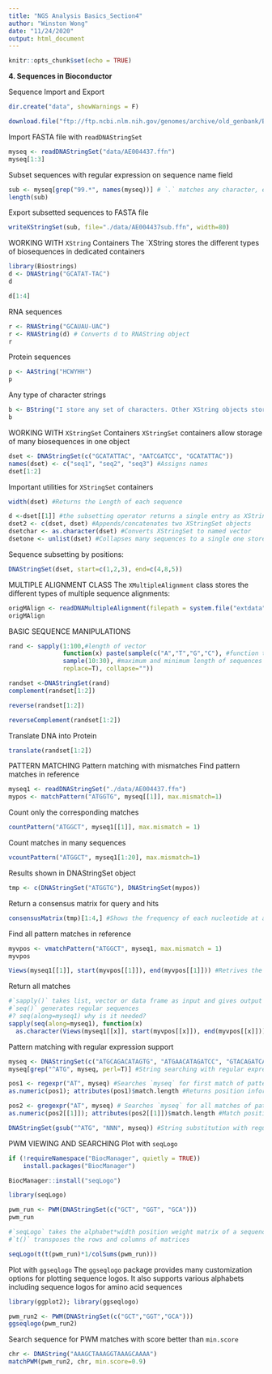 ```yaml
---
title: "NGS Analysis Basics_Section4"
author: "Winston Wong"
date: "11/24/2020"
output: html_document
---
```


```r
knitr::opts_chunk$set(echo = TRUE)
```

__4. Sequences in Bioconductor__

Sequence Import and Export
```r
dir.create("data", showWarnings = F)

download.file("ftp://ftp.ncbi.nlm.nih.gov/genomes/archive/old_genbank/Bacteria/Halobacterium_sp_uid217/AE004437.ffn", "data/AE004437.ffn")
```

Import FASTA file with `readDNAStringSet`
```r
myseq <- readDNAStringSet("data/AE004437.ffn")
myseq[1:3]
```

Subset sequences with regular expression on sequence name field
```r
sub <- myseq[grep("99.*", names(myseq))] # `.` matches any character, except newline characters,`*` matches zero or more of the preceding group
length(sub)
```

Export subsetted sequences to FASTA file
```r
writeXStringSet(sub, file="./data/AE004437sub.ffn", width=80)
```

WORKING WITH `XString` Containers
The `XString stores the different types of biosequences in dedicated containers
```r
library(Biostrings)
d <- DNAString("GCATAT-TAC")
d

d[1:4]
```

RNA sequences
```r
r <- RNAString("GCAUAU-UAC")
r <- RNAString(d) # Converts d to RNAString object
r
```

Protein sequences
```r
p <- AAString("HCWYHH")
p
```

Any type of character strings
```r
b <- BString("I store any set of characters. Other XString objects store only the IUPAC characters.")
b
```

WORKING WITH `XStringSet` Containers
`XStringSet` containers allow storage of many biosequences in one object
```r
dset <- DNAStringSet(c("GCATATTAC", "AATCGATCC", "GCATATTAC"))
names(dset) <- c("seq1", "seq2", "seq3") #Assigns names
dset[1:2]
```

Important utilities for `XStringSet` containers
```r
width(dset) #Returns the Length of each sequence
```

```r
d <-dset[[1]] #the subsetting operator returns a single entry as XString object
dset2 <- c(dset, dset) #Appends/concatenates two XStringSet objects
dsetchar <- as.character(dset) #Converts XStringSet to named vector
dsetone <- unlist(dset) #Collapses many sequences to a single one stored in a DNAString container
```

Sequence subsetting by positions:
```r
DNAStringSet(dset, start=c(1,2,3), end=c(4,8,5))
```

MULTIPLE ALIGNMENT CLASS
The `XMultipleAlignment` class stores the different types of multiple sequence alignments:
```r
origMAlign <- readDNAMultipleAlignment(filepath = system.file("extdata", "msx2_mRNA.aln",package = "Biostrings"), format = "clustal")
origMAlign
```

BASIC SEQUENCE MANIPULATIONS
```r
rand <- sapply(1:100,#length of vector
               function(x) paste(sample(c("A","T","G","C"), #function to be applied to each element of the vector
               sample(10:30), #maximum and minimum length of sequences
               replace=T), collapse=""))

randset <-DNAStringSet(rand)
complement(randset[1:2])

reverse(randset[1:2])

reverseComplement(randset[1:2])
```

Translate DNA into Protein
```r
translate(randset[1:2])
```

PATTERN MATCHING
Pattern matching with mismatches
Find pattern matches in reference
```r
myseq1 <- readDNAStringSet("./data/AE004437.ffn")
mypos <- matchPattern("ATGGTG", myseq[[1]], max.mismatch=1)
```

Count only the corresponding matches
```r
countPattern("ATGGCT", myseq1[[1]], max.mismatch = 1)
```

Count matches in many sequences
```r
vcountPattern("ATGGCT", myseq1[1:20], max.mismatch=1)
```

Results shown in DNAStringSet object
```r
tmp <- c(DNAStringSet("ATGGTG"), DNAStringSet(mypos))
```

Return a consensus matrix for query and hits
```r
consensusMatrix(tmp)[1:4,] #Shows the frequency of each nucleotide at a position in `tmp`
```

Find all pattern matches in reference
```r
myvpos <- vmatchPattern("ATGGCT", myseq1, max.mismatch = 1)
myvpos
```

```r
Views(myseq1[[1]], start(myvpos[[1]]), end(myvpos[[1]])) #Retrives the result for a single entry
```

Return all matches
```r
#`sapply()` takes list, vector or data frame as input and gives output in vector or matrix
#`seq()` generates regular sequences
#? seq(along=myseq1) why is it needed?
sapply(seq(along=myseq1), function(x)
  as.character(Views(myseq1[[x]], start(myvpos[[x]]), end(myvpos[[x]]))))[1:4]
```

Pattern matching with regular expression support
```r
myseq <- DNAStringSet(c("ATGCAGACATAGTG", "ATGAACATAGATCC", "GTACAGATCAC"))
myseq[grep("^ATG", myseq, perl=T)] #String searching with regular expression support, `^` matches any character that isn't between the brackets
```

```r
pos1 <- regexpr("AT", myseq) #Searches `myseq` for first match of pattern "AT"
as.numeric(pos1); attributes(pos1)$match.length #Returns position information of matches
```

```r
pos2 <- gregexpr("AT", myseq) # Searches `myseq` for all matches of pattern "AT"
as.numeric(pos2[[1]]); attributes(pos2[[1]])$match.length #Match positions in first sequence
```

```r
DNAStringSet(gsub("^ATG", "NNN", myseq)) #String substitution with regular expression support
```

PWM VIEWING AND SEARCHING
Plot with `seqLogo`
```r
if (!requireNamespace("BiocManager", quietly = TRUE))
    install.packages("BiocManager")

BiocManager::install("seqLogo")

library(seqLogo)

pwm_run <- PWM(DNAStringSet(c("GCT", "GGT", "GCA")))
pwm_run

#`seqLogo` takes the alphabet*width position weight matrix of a sequence motif and plots the corresponding sequence logo
#`t()` transposes the rows and columns of matrices

seqLogo(t(t(pwm_run)*1/colSums(pwm_run)))
```

Plot with `ggseqlogo`
The `ggseqlogo` package provides many customization options for plotting sequence logos. It also supports various alphabets including sequence logos for amino acid sequences
```r
library(ggplot2); library(ggseqlogo)

pwm_run2 <- PWM(DNAStringSet(c("GCT","GGT","GCA")))
ggseqlogo(pwm_run2)
```

Search sequence for PWM matches with score better than `min.score`
```r
chr <- DNAString("AAAGCTAAAGGTAAAGCAAAA")
matchPWM(pwm_run2, chr, min.score=0.9)
```

